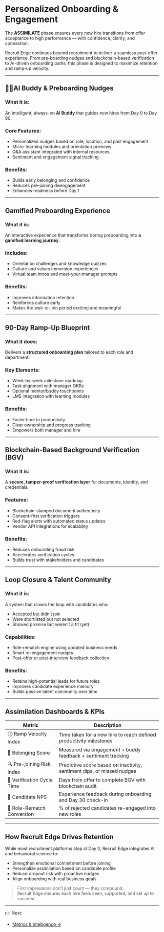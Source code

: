 # Personalized Onboarding & Engagement

The **ASSIMILATE** phase ensures every new hire transitions from offer acceptance to high performance — with confidence, clarity, and connection.

Recruit Edge continues beyond recruitment to deliver a seamless post-offer experience. From pre-boarding nudges and blockchain-based verification to AI-driven onboarding paths, this phase is designed to maximize retention and ramp-up velocity.

---

## 🧑‍🤝AI Buddy & Preboarding Nudges

### What it is:
An intelligent, always-on **AI Buddy** that guides new hires from Day 0 to Day 90.

### Core Features:
- Personalized nudges based on role, location, and past engagement
- Micro-learning modules and orientation previews
- Q&A assistant integrated with internal resources
- Sentiment and engagement signal tracking

### Benefits:
- Builds early belonging and confidence
- Reduces pre-joining disengagement
- Enhances readiness before Day 1

---

## Gamified Preboarding Experience

### What it is:
An interactive experience that transforms boring preboarding into **a gamified learning journey**.

### Includes:
- Orientation challenges and knowledge quizzes
- Culture and values immersion experiences
- Virtual team intros and meet-your-manager prompts

### Benefits:
- Improves information retention
- Reinforces culture early
- Makes the wait-to-join period exciting and meaningful

---

## 90-Day Ramp-Up Blueprint

### What it does:
Delivers a **structured onboarding plan** tailored to each role and department.

### Key Elements:
- Week-by-week milestone roadmap
- Task alignment with manager OKRs
- Optional mentor/buddy touchpoints
- LMS integration with learning modules

### Benefits:
- Faster time to productivity
- Clear ownership and progress tracking
- Empowers both manager and hire

---

## Blockchain-Based Background Verification (BGV)

### What it is:
A **secure, tamper-proof verification layer** for documents, identity, and credentials.

### Features:
- Blockchain-stamped document authenticity
- Consent-first verification triggers
- Red-flag alerts with automated status updates
- Vendor API integrations for scalability

### Benefits:
- Reduces onboarding fraud risk
- Accelerates verification cycles
- Builds trust with stakeholders and candidates

---

## Loop Closure & Talent Community

### What it is:
A system that closes the loop with candidates who:
- Accepted but didn’t join
- Were shortlisted but not selected
- Showed promise but weren’t a fit (yet)

### Capabilities:
- Role-rematch engine using updated business needs
- Smart re-engagement nudges
- Post-offer or post-interview feedback collection

### Benefits:
- Retains high-potential leads for future roles
- Improves candidate experience memory
- Builds passive talent community over time

---

## Assimilation Dashboards & KPIs

| Metric | Description |
|--------|-------------|
| 🕒 Ramp Velocity Index | Time taken for a new hire to reach defined productivity milestones |
| 🤝 Belonging Score | Measured via engagement + buddy feedback + sentiment tracking |
| 🔍 Pre-joining Risk Index | Predictive score based on inactivity, sentiment dips, or missed nudges |
| 📄 Verification Cycle Time | Days from offer to complete BGV with blockchain audit |
| 💬 Candidate NPS | Experience feedback during onboarding and Day 30 check-in |
| 🔁 Role-Rematch Conversion | % of rejected candidates re-engaged into new roles |

---

## How Recruit Edge Drives Retention

While most recruitment platforms stop at Day 0, Recruit Edge integrates AI and behavioral science to:

- Strengthen emotional commitment before joining
- Personalize assimilation based on candidate profile
- Reduce dropout risk with proactive nudges
- Align onboarding with real business goals

> First impressions don’t just count — they compound.  
> Recruit Edge ensures each hire feels seen, supported, and set up to succeed.

---

👉 Next:
- [Metrics & Intelligence →](/RecruitEdge/kpi_metrics)

